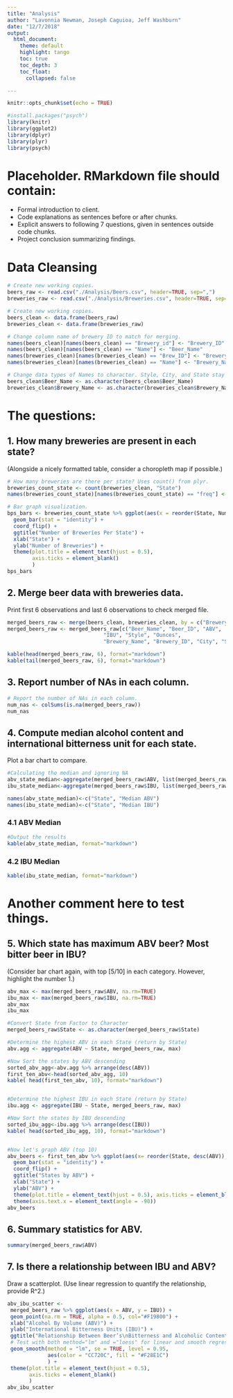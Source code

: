 ```yaml
---
title: "Analysis"
author: "Lavonnia Newman, Joseph Caguioa, Jeff Washburn"
date: "12/7/2018"
output: 
  html_document:
    theme: default
    highlight: tango
    toc: true
    toc_depth: 3
    toc_float:
      collapsed: false

---
```


```r
knitr::opts_chunk$set(echo = TRUE)

#install.packages("psych")
library(knitr)
library(ggplot2)
library(dplyr)
library(plyr)
library(psych)

```

# Placeholder. RMarkdown file should contain:
* Formal introduction to client.
* Code explanations as sentences before or after chunks.
* Explicit answers to following 7 questions, given in sentences outside code chunks.
* Project conclusion summarizing findings.

# Data Cleansing

``` r

# Create new working copies.
beers_raw <- read.csv("./Analysis/Beers.csv", header=TRUE, sep=",")
breweries_raw <- read.csv("./Analysis/Breweries.csv", header=TRUE, sep=",")

# Create new working copies.
beers_clean <- data.frame(beers_raw)
breweries_clean <- data.frame(breweries_raw)

# Change column name of brewery ID to match for merging.
names(beers_clean)[names(beers_clean) == "Brewery_id"] <- "Brewery_ID"
names(beers_clean)[names(beers_clean) == "Name"] <- "Beer_Name"
names(breweries_clean)[names(breweries_clean) == "Brew_ID"] <- "Brewery_ID"
names(breweries_clean)[names(breweries_clean) == "Name"] <- "Brewery_Name"

# Change data types of Names to character. Style, City, and State stay factors.
beers_clean$Beer_Name <- as.character(beers_clean$Beer_Name)
breweries_clean$Brewery_Name <- as.character(breweries_clean$Brewery_Name)

```

# The questions:
## 1. How many breweries are present in each state? 
(Alongside a nicely formatted table, consider a choropleth map if possible.)

``` r

# How many breweries are there per state? Uses count() from plyr.
breweries_count_state <- count(breweries_clean, "State")
names(breweries_count_state)[names(breweries_count_state) == "freq"] <- c("Num_Breweries")

# Bar graph visualization.
bps_bars <- breweries_count_state %>% ggplot(aes(x = reorder(State, Num_Breweries), y = Num_Breweries)) +
  geom_bar(stat = "identity") +
  coord_flip() +
  ggtitle("Number of Breweries Per State") +
  xlab("State") +
  ylab("Number of Breweries") +
  theme(plot.title = element_text(hjust = 0.5),
        axis.ticks = element_blank()
        )
bps_bars

```

## 2. Merge beer data with breweries data. 
Print first 6 observations and last 6 observations to check merged file.

```r

merged_beers_raw <- merge(beers_clean, breweries_clean, by = c("Brewery_ID", "Brewery_ID"), all = TRUE)
merged_beers_raw <- merged_beers_raw[c("Beer_Name", "Beer_ID", "ABV", 
                               "IBU", "Style", "Ounces",
                               "Brewery_Name", "Brewery_ID", "City", "State")]

kable(head(merged_beers_raw, 6), format="markdown")
kable(tail(merged_beers_raw, 6), format="markdown")

```

## 3. Report number of NAs in each column.

```r

# Report the number of NAs in each column.
num_nas <- colSums(is.na(merged_beers_raw))
num_nas
```

## 4. Compute median alcohol content and international bitterness unit for each state. 
Plot a bar chart to compare.

```r
#Calculating the median and ignoring NA
abv_state_median<-aggregate(merged_beers_raw$ABV, list(merged_beers_raw$State), median, na.rm=TRUE)
ibu_state_median<-aggregate(merged_beers_raw$IBU, list(merged_beers_raw$State), median, na.rm=TRUE)

names(abv_state_median)<-c("State", "Median ABV")
names(ibu_state_median)<-c("State", "Median IBU")
```
### 4.1 ABV Median
``` r
#Output the results
kable(abv_state_median, format="markdown")
```
### 4.2 IBU Median
``` r
kable(ibu_state_median, format="markdown")
```


# Another comment here to test things.

## 5. Which state has maximum ABV beer? Most bitter beer in IBU? 
(Consider bar chart again, with top [5/10] in each category. However, highlight the number 1.)
```r
abv_max <- max(merged_beers_raw$ABV, na.rm=TRUE)
ibu_max <- max(merged_beers_raw$IBU, na.rm=TRUE)
abv_max
ibu_max

#Convert State from Factor to Character
merged_beers_raw$State <- as.character(merged_beers_raw$State)

#Determine the highest ABV in each State (return by State)
abv.agg <- aggregate(ABV ~ State, merged_beers_raw, max)

#Now Sort the states by ABV descending
sorted_abv_agg<-abv.agg %>% arrange(desc(ABV))
first_ten_abv<-head(sorted_abv_agg, 10)
kable( head(first_ten_abv, 10), format="markdown")


#Determine the highest IBU in each State (return by State)
ibu.agg <- aggregate(IBU ~ State, merged_beers_raw, max)

#Now Sort the states by IBU descending
sorted_ibu_agg<-ibu.agg %>% arrange(desc(IBU))
kable( head(sorted_ibu_agg, 10), format="markdown")


#Now let's graph ABV (top 10)
abv_beers <- first_ten_abv %>% ggplot(aes(x= reorder(State, desc(ABV)), y = ABV)) +
  geom_bar(stat = "identity") +
  coord_flip() +
  ggtitle("States by ABV") +
  xlab("State") +
  ylab("ABV") +
  theme(plot.title = element_text(hjust = 0.5), axis.ticks = element_blank()) + 
  theme(axis.text.x = element_text(angle = -90))
abv_beers
```

## 6. Summary statistics for ABV.
```r
summary(merged_beers_raw$ABV)
```

## 7. Is there a relationship between IBU and ABV? 
Draw a scatterplot. (Use linear regression to quantify the relationship, provide R^2.)
```r
abv_ibu_scatter <-
 merged_beers_raw %>% ggplot(aes(x = ABV, y = IBU)) +
 geom_point(na.rm = TRUE, alpha = 0.5, col="#F19800") +
 xlab("Alcohol By Volume (ABV)") +
 ylab("International Bitterness Units (IBU)") +
 ggtitle("Relationship Between Beer’s\nBitterness and Alcoholic Content") +
 # Test with both method="lm" and ="loess" for linear and smooth regressions.
 geom_smooth(method = "lm", se = TRUE, level = 0.95,
             aes(color = "CC720C", fill = "#F28E1C")
             ) +
 theme(plot.title = element_text(hjust = 0.5),
       axis.ticks = element_blank()
       )
abv_ibu_scatter
```